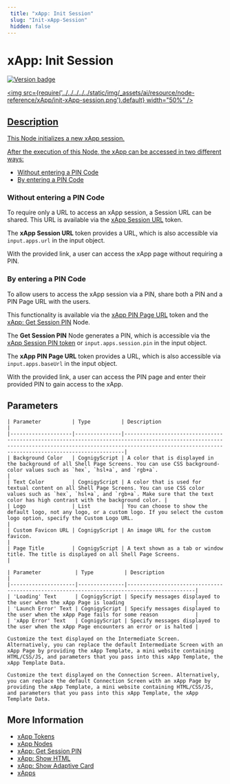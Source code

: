 ```yaml
---
 title: "xApp: Init Session" 
 slug: "Init-xApp-Session" 
 hidden: false 
---
```



# xApp: Init Session

<a href="../../../../release-notes/4.51.mdx" /><img src="https://img.shields.io/badge/Updated in-v4.50-blue.svg" alt="Version badge" />

<img src={require('../../../../../static/img/_assets/ai/resource/node-reference/xApp/init-xApp-session.png').default} width="50%" />

## Description

This Node initializes a new xApp session. 

After the execution of this Node, the xApp can be accessed in two different ways:

- [Without entering a PIN Code](#without-entering-a-pin-code)
- [By entering a PIN Code](#by-entering-a-pin-code)

### Without entering a PIN Code 

To require only a URL to access an xApp session, a Session URL can be shared. This URL is available via the [xApp Session URL](../../../../xApps/tokens.mdx#xapp-session-url) token.

The **xApp Session URL** token provides a URL, which is also accessible via `input.apps.url` in the input object.

With the provided link, a user can access the xApp page without requiring a PIN.

### By entering a PIN Code 

To allow users to access the xApp session via a PIN, share both a PIN and a PIN Page URL with the users. 

This functionality is available via the [xApp PIN Page URL](../../../../xApps/tokens.mdx#xapp-pin-page-url) token and the [xApp: Get Session PIN](get-xApp-session-PIN.mdx) Node.

The **Get Session PIN** Node generates a PIN, which is accessible via the [xApp Session PIN token](../../../../xApps/tokens.mdx#xapp-session-pin) or `input.apps.session.pin` in the input object.

The **xApp PIN Page URL** token provides a URL, which is also accessible via `input.apps.baseUrl` in the input object.

With the provided link, a user can access the PIN page and enter their provided PIN to gain access to the xApp.

## Parameters

<CollapsibleSection title="Style Customization">

    | Parameter          | Type          | Description                                                                                                                                                                                                      |
    |--------------------|---------------|------------------------------------------------------------------------------------------------------------------------------------------------------------------------------------------------------------------|
    | Background Color   | CognigyScript | A color that is displayed in the background of all Shell Page Screens. You can use CSS background-color values such as `hex`, `hsl+a`, and `rgb+a`.                                                              |
    | Text Color         | CognigyScript | A color that is used for textual content on all Shell Page Screens. You can use CSS color values such as `hex`, `hsl+a`, and `rgb+a`. Make sure that the text color has high contrast with the background color. |
    | Logo               | List          | You can choose to show the default logo, not any logo, or a custom logo. If you select the custom logo option, specify the Custom Logo URL.                                                                      |
    | Custom Favicon URL | CognigyScript | An image URL for the custom favicon.                                                                                                                                                                             |
    | Page Title         | CognigyScript | A text shown as a tab or window title. The title is displayed on all Shell Page Screens.                                                                                                                         |
    

</CollapsibleSection>


<CollapsibleSection title="xApp Screens">

    | Parameter           | Type          | Description                                                                                |
    |---------------------|---------------|--------------------------------------------------------------------------------------------|
    | 'Loading' Text      | CognigyScript | Specify messages displayed to the user when the xApp Page is loading                       |
    | 'Launch Error' Text | CognigyScript | Specify messages displayed to the user when the xApp Page fails for some reason            |
    | 'xApp Error' Text   | CognigyScript | Specify messages displayed to the user when the xApp Page encounters an error or is halted |
    
    

</CollapsibleSection>


<CollapsibleSection title="Intermediate Screen">

    Customize the text displayed on the Intermediate Screen. Alternatively, you can replace the default Intermediate Screen with an xApp Page by providing the xApp Template, a mini website containing HTML/CSS/JS, and parameters that you pass into this xApp Template, the xApp Template Data.
    

</CollapsibleSection>


<CollapsibleSection title="Connection Screen">

    Customize the text displayed on the Connection Screen. Alternatively, you can replace the default Connection Screen with an xApp Page by providing the xApp Template, a mini website containing HTML/CSS/JS, and parameters that you pass into this xApp Template, the xApp Template Data.
    

</CollapsibleSection>


## More Information

- [xApp Tokens](../../../../xApps/tokens.mdx)
- [xApp Nodes](overview.mdx)
- [xApp: Get Session PIN](get-xApp-session-PIN.mdx)
- [xApp: Show HTML](set-html-xApp-state.mdx)
- [xApp: Show Adaptive Card](set-AdaptiveCard-xApp-state.mdx)
- [xApps](../../../../xApps/overview.mdx)